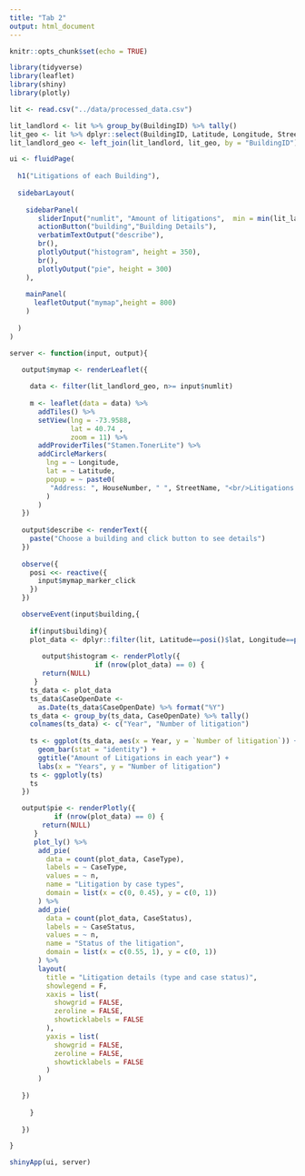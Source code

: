 ```yaml
---
title: "Tab 2"
output: html_document
---
```


```r
knitr::opts_chunk$set(echo = TRUE)
```



```r
library(tidyverse)
library(leaflet)
library(shiny)
library(plotly)

lit <- read.csv("../data/processed_data.csv")

lit_landlord <- lit %>% group_by(BuildingID) %>% tally()
lit_geo <- lit %>% dplyr::select(BuildingID, Latitude, Longitude, StreetName, HouseNumber)
lit_landlord_geo <- left_join(lit_landlord, lit_geo, by = "BuildingID") %>% distinct()

```

```r
ui <- fluidPage(
  
  h1("Litigations of each Building"),
  
  sidebarLayout(
    
    sidebarPanel(
       sliderInput("numlit", "Amount of litigations",  min = min(lit_landlord$n), max = max(lit_landlord$n), value = 25 ), 
       actionButton("building","Building Details"),
       verbatimTextOutput("describe"),
       br(),
       plotlyOutput("histogram", height = 350),
       br(),
       plotlyOutput("pie", height = 300)
    ),
    
    mainPanel(
      leafletOutput("mymap",height = 800)
    )
    
  )
)
```


```r
server <- function(input, output){

   output$mymap <- renderLeaflet({
     
     data <- filter(lit_landlord_geo, n>= input$numlit)
     
     m <- leaflet(data = data) %>%
       addTiles() %>%
       setView(lng = -73.9588,
               lat = 40.74 ,
               zoom = 11) %>%
       addProviderTiles("Stamen.TonerLite") %>%
       addCircleMarkers(
         lng = ~ Longitude,
         lat = ~ Latitude,
         popup = ~ paste0(
          "Address: ", HouseNumber, " ", StreetName, "<br/>Litigations: " , n
         )
       )
   })
   
   output$describe <- renderText({
     paste("Choose a building and click button to see details")
   })
   
   observe({
     posi <<- reactive({
       input$mymap_marker_click
     })
   })

   observeEvent(input$building,{
     
     if(input$building){
     plot_data <- dplyr::filter(lit, Latitude==posi()$lat, Longitude==posi()$lng)
     
        output$histogram <- renderPlotly({
                     if (nrow(plot_data) == 0) {
        return(NULL)
      }
     ts_data <- plot_data
     ts_data$CaseOpenDate <-
       as.Date(ts_data$CaseOpenDate) %>% format("%Y")
     ts_data <- group_by(ts_data, CaseOpenDate) %>% tally()
     colnames(ts_data) <- c("Year", "Number of litigation")
     
     ts <- ggplot(ts_data, aes(x = Year, y = `Number of litigation`)) +
       geom_bar(stat = "identity") +
       ggtitle("Amount of Litigations in each year") +
       labs(x = "Years", y = "Number of litigation") 
     ts <- ggplotly(ts)
     ts
   })

   output$pie <- renderPlotly({
           if (nrow(plot_data) == 0) {
        return(NULL)
      }
      plot_ly() %>%
       add_pie(
         data = count(plot_data, CaseType),
         labels = ~ CaseType,
         values = ~ n,
         name = "Litigation by case types",
         domain = list(x = c(0, 0.45), y = c(0, 1))
       ) %>%
       add_pie(
         data = count(plot_data, CaseStatus),
         labels = ~ CaseStatus,
         values = ~ n,
         name = "Status of the litigation",
         domain = list(x = c(0.55, 1), y = c(0, 1))
       ) %>%
       layout(
         title = "Litigation details (type and case status)",
         showlegend = F,
         xaxis = list(
           showgrid = FALSE,
           zeroline = FALSE,
           showticklabels = FALSE
         ),
         yaxis = list(
           showgrid = FALSE,
           zeroline = FALSE,
           showticklabels = FALSE
         )
       )
      
   })
   
     }
     
   })

}

shinyApp(ui, server)

```
